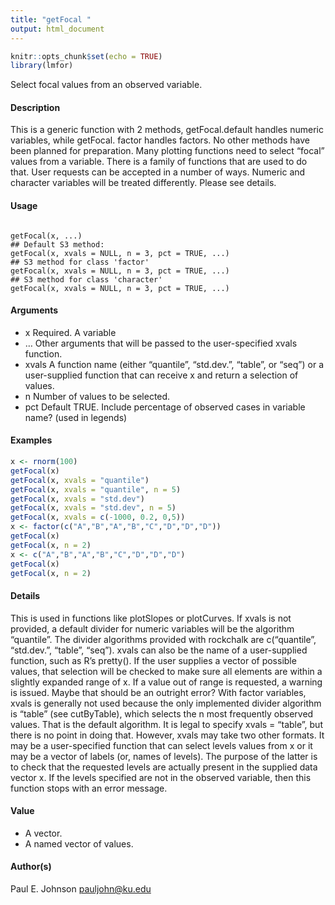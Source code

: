 ```yaml
---
title: "getFocal "
output: html_document
---
```


```r
knitr::opts_chunk$set(echo = TRUE)
library(lmfor)
```
Select focal values from an observed variable.

#### Description

This is a generic function with 2 methods, getFocal.default handles numeric variables, while getFocal.
factor handles factors. No other methods have been planned for preparation.
Many plotting functions need to select "focal" values from a variable. There is a family of functions
that are used to do that. User requests can be accepted in a number of ways. Numeric and character
variables will be treated differently. Please see details.

#### Usage
<pre><code>
getFocal(x, ...)
## Default S3 method:
getFocal(x, xvals = NULL, n = 3, pct = TRUE, ...)
## S3 method for class 'factor'
getFocal(x, xvals = NULL, n = 3, pct = TRUE, ...)
## S3 method for class 'character'
getFocal(x, xvals = NULL, n = 3, pct = TRUE, ...)
</code></pre>

#### Arguments
* x Required. A variable
* ... Other arguments that will be passed to the user-specified xvals function.
* xvals A function name (either "quantile", "std.dev.", "table", or "seq") or a user-supplied function that can receive x and return a selection of values.
* n Number of values to be selected.
* pct Default TRUE. Include percentage of observed cases in variable name? (used in legends)


#### Examples
```r
x <- rnorm(100)
getFocal(x)
getFocal(x, xvals = "quantile")
getFocal(x, xvals = "quantile", n = 5)
getFocal(x, xvals = "std.dev")
getFocal(x, xvals = "std.dev", n = 5)
getFocal(x, xvals = c(-1000, 0.2, 0,5))
x <- factor(c("A","B","A","B","C","D","D","D"))
getFocal(x)
getFocal(x, n = 2)
x <- c("A","B","A","B","C","D","D","D")
getFocal(x)
getFocal(x, n = 2)
```

#### Details
This is used in functions like plotSlopes or plotCurves.
If xvals is not provided, a default divider for numeric variables will be the algorithm "quantile".
The divider algorithms provided with rockchalk are c("quantile", "std.dev.", "table", "seq"). xvals can also be the name of a user-supplied function, such as R’s pretty(). If the user supplies a vector of possible values, that selection will be checked to make sure all elements are within a slightly expanded range of x. If a value out of range is requested, a warning is issued. Maybe that should be an outright error?
With factor variables, xvals is generally not used because the only implemented divider algorithm is "table" (see cutByTable), which selects the n most frequently observed values. That is the default algorithm. It is legal to specify xvals = "table", but there is no point in doing that. 
However, xvals may take two other formats. It may be a user-specified function that can select levels values from x or it may be a vector of labels (or, names of levels). The purpose of the latter is to check that the requested levels are actually present in the supplied data vector x. If the levels specified are not in the observed variable, then this function stops with an error message.

#### Value
* A vector.
* A named vector of values.

#### Author(s)
Paul E. Johnson <pauljohn@ku.edu>
